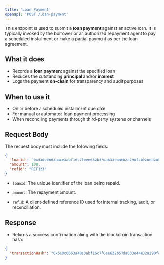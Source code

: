 ```yaml
---
title: 'Loan Payment'
openapi: 'POST /loan-payment'
---
```


This endpoint is used to submit a **loan payment** against an active loan. It is typically invoked by the borrower or an authorized repayment agent to pay a scheduled installment or make a partial payment as per the loan agreement.

## What it does
- Records a **loan payment** against the specified loan
- Reduces the outstanding **principal** and/or **interest**
- Logs the payment **on-chain** for transparency and audit purposes

## When to use it
- On or before a scheduled installment due date
- For manual or automated loan payment processing
- When reconciling payments through third-party systems or channels

## Request Body

The request body must include the following fields:

```json
{
  "loanId": "0x5a0c0663a48e3abf16c7f0ee632b57da833e44e02a290fc0920ea2858da31f73",
  "amount": 100,
  "refId": "REF123"
}
```

- `loanId`: The unique identifier of the loan being repaid.

- `amount`: The repayment amount.

- `refId`: A client-defined reference ID used for internal tracking, audit, or reconciliation.

## Response

- Returns a success confirmation along with the blockchain transaction hash:

```json
{
  "transactionHash": "0x5a0c0663a48e3abf16c7f0ee632b57da833e44e02a290fc0920ea2858da31f73"
}
```
